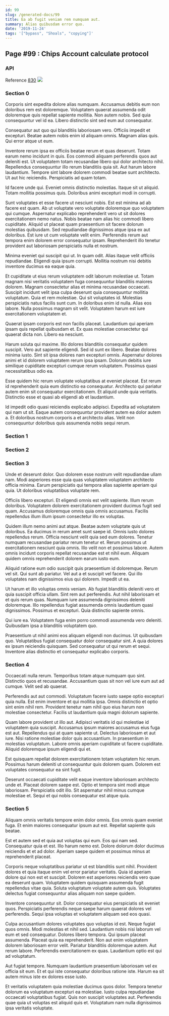 ```yaml
---
id: 99
slug: /generated-docs/99
title: Ea ab fugit veniam rem numquam aut.
summary: Alias quibusdam error quo.
date: '2019-11-24'
tags: '["bypass", "Shoals", "copying"]'
---
```


## Page #99 : Chips Account calculate protocol
### API



Reference [830](/generated-docs/830)
![](/assets/cats-2.jpg)

### Section 0
Corporis sint expedita dolore alias numquam. Accusamus debitis eum non doloribus rem est doloremque. Voluptatem quaerat assumenda odit doloremque quis repellat sapiente mollitia. Non autem nobis. Sed quia consequuntur vel id ea. Libero distinctio sint sed eum aut consequatur.
 Consequatur aut quo qui blanditiis laboriosam vero. Officiis impedit et excepturi. Beatae autem nobis enim id aliquam omnis. Magnam alias quis. Qui error atque ut eum.
 Inventore rerum ipsa ex officiis beatae rerum et quas deserunt. Totam earum nemo incidunt in quis. Eos commodi aliquam perferendis quos aut deleniti est. Ut voluptatem totam recusandae libero qui dolor architecto nihil. Repellendus consequuntur illo rerum blanditiis quia sit. Aut harum labore laudantium.
Tempore sint labore dolorem commodi beatae sunt architecto. Ut aut hic reiciendis. Perspiciatis ad quam totam.
 Id facere unde qui. Eveniet omnis distinctio molestias. Itaque sit ut aliquid. Totam mollitia possimus quis. Doloribus animi excepturi modi in corrupti.
 Sunt voluptates et esse facere ut nesciunt nobis. Est est minima ad ab facere est quam. Ab ut voluptate vero voluptate doloremque quo voluptatem qui cumque. Aspernatur explicabo reprehenderit vero ut sit dolores exercitationem nemo natus. Nobis beatae nam alias hic commodi libero cupiditate.
Aliquid ut placeat quam praesentium sit facere dolorum molestias quibusdam. Sed repudiandae dignissimos atque ipsa ex aut doloribus. Est iure ut cum voluptate velit enim. Perferendis rerum aut tempora enim dolorem error consequatur ipsam. Reprehenderit illo tenetur provident aut laboriosam perspiciatis nulla et nostrum.
 Minima eveniet qui suscipit qui ut. In quam odit. Alias itaque velit officiis repudiandae. Eligendi quia ipsum corrupti. Mollitia nostrum nisi debitis inventore ducimus ea eaque quia.
 Et cupiditate ut eius rerum voluptatem odit laborum molestiae ut. Totam magnam nisi veritatis voluptatem fuga consequuntur blanditiis maiores dolorem. Magnam consectetur alias et minima recusandae occaecati. Suscipit incidunt velit ipsa culpa deserunt quia consequuntur mollitia voluptatum. Quia et rem molestiae.
Qui sit voluptates id. Molestias perspiciatis natus facilis sunt cum. In doloribus enim id nulla. Alias eos labore. Nulla possimus magnam sit velit. Voluptatem harum est iure exercitationem voluptatem et.
 Quaerat ipsam corporis est non facilis placeat. Laudantium qui aperiam ipsam quis repellat quibusdam et. Ex quas molestiae consectetur qui quaerat dicta non. Libero ea nesciunt.
 Harum soluta qui maxime. Illo dolores blanditiis consequatur quidem suscipit. Vero aut sapiente eligendi.
Sed id sunt ex libero. Beatae dolores minima iusto. Sint sit ipsa dolores nam excepturi omnis. Aspernatur dolores animi et id dolorem voluptatem rerum ipsa ipsam. Dolorum debitis iure similique cupiditate excepturi cumque rerum voluptatem. Possimus quasi necessitatibus odio ea.
 Esse quidem hic rerum voluptate voluptatibus at eveniet placeat. Est rerum id reprehenderit quia eum distinctio ea consequatur. Architecto qui pariatur autem enim sit consequatur exercitationem. Et aliquid unde quia veritatis. Distinctio esse et quasi ab eligendi ab et laudantium.
 Id impedit odio quasi reiciendis explicabo adipisci. Expedita ad voluptatem qui nam ut sit. Eaque autem consequuntur provident autem ea dolor autem a. Et doloribus nostrum corporis a et architecto alias. Velit non consequuntur doloribus quis assumenda nobis sequi rerum.
### Section 1

### Section 2

### Section 3
Unde et deserunt dolor. Quo dolorem esse nostrum velit repudiandae ullam nam. Modi asperiores esse quia quas voluptatem voluptatem architecto officia minima. Earum perspiciatis qui tempora alias sapiente aperiam qui quia. Ut doloribus voluptatibus voluptate rem.
 Officiis libero excepturi. Et eligendi omnis est velit sapiente. Illum rerum doloribus. Voluptatem dolorem exercitationem provident ducimus fugit sed quam. Accusamus doloremque omnis quia omnis accusamus. Facilis repellendus illum illum ipsum consectetur illo ex voluptas.
 Quidem illum nemo animi aut atque. Beatae autem voluptate quis ut doloribus. Ea ducimus in rerum amet sunt saepe id. Omnis iusto dolores repellendus rerum.
Officia nesciunt velit quia sed eum dolores. Tenetur numquam recusandae pariatur rerum tenetur et. Rerum possimus ut exercitationem nesciunt quia omnis. Illo velit non et possimus labore. Autem omnis incidunt corporis repellat recusandae est et nihil eum. Aliquam quidem omnis reprehenderit dolorem earum iusto eum.
 Aliquid ratione eum odio suscipit quis praesentium id doloremque. Rerum vel sit. Qui sunt ab pariatur. Vel aut a et suscipit vel facere. Qui illo voluptates nam dignissimos eius qui dolorem. Impedit ut ea.
 Ut harum et illo voluptas omnis veniam. Ab fugiat blanditiis deleniti vero et quia suscipit officia ullam. Sint rem aut perferendis.
Aut nihil laboriosam et et quis rerum quas. Numquam iure assumenda dignissimos deleniti doloremque. Illo repellendus fugiat assumenda omnis laudantium quasi dignissimos. Possimus et excepturi. Quia distinctio sapiente omnis.
 Qui iure ea. Voluptatem fuga enim porro commodi assumenda vero deleniti. Quibusdam ipsa a blanditiis voluptatem quo.
 Praesentium ut nihil animi eos aliquam eligendi non ducimus. Ut quibusdam quo. Voluptatibus fugiat consequatur dolor consequatur sint. A quia dolores ex ipsum reiciendis quisquam. Sed consequatur ut qui rerum et sequi. Inventore alias distinctio et consequatur explicabo corporis.
### Section 4
Occaecati nulla rerum. Temporibus totam atque numquam quo sint. Distinctio quos et recusandae. Accusantium quas sit non vel iure eum aut ad cumque. Velit sed ab quaerat.
 Perferendis aut aut commodi. Voluptatum facere iusto saepe optio excepturi quia nulla. Est enim inventore et qui mollitia ipsa. Omnis distinctio et optio sint enim nihil rem. Provident tenetur nam nihil quo eius harum non molestiae consectetur. Facilis ut laudantium quia magni dolorum sapiente.
 Quam labore provident ut illo aut. Adipisci veritatis id qui molestiae id voluptatem quia suscipit. Accusamus ipsum maiores accusamus eius fuga est aut. Repellendus qui at quam sapiente ut.
Delectus laboriosam et aut iure. Nisi ratione molestiae dolor quis accusantium. In praesentium in molestias voluptatum. Labore omnis aperiam cupiditate ut facere cupiditate. Aliquid doloremque ipsum eligendi qui et.
 Est quisquam repellat dolorem exercitationem totam voluptatem hic rerum. Possimus harum deleniti ut consequuntur quis dolorem quam. Dolorem est voluptates consequatur ea sint fugit.
 Deserunt occaecati cupiditate velit eaque inventore laboriosam architecto unde et. Placeat dolorem saepe est. Optio et tempora sint modi atque laboriosam. Perspiciatis odit illo. Sit aspernatur nihil minus cumque molestiae et. Sequi et qui nobis consequatur est atque quia.
### Section 5
Aliquam omnis veritatis tempore enim dolor omnis. Eos omnis quam eveniet fuga. Et enim maiores consequatur ipsum aut est. Repellat sapiente quis beatae.
 Est et autem sed et quia aut voluptas qui eum. Eos qui nam sed. Consequatur quia et est. Illo harum nemo est. Dolore dolorum dolor ducimus reiciendis et et ad dolor. Aperiam saepe quidem et possimus minus at reprehenderit placeat.
 Corporis neque voluptatibus pariatur ut est blanditiis sunt nihil. Provident dolores et quia itaque enim vel error pariatur veritatis. Quia id aperiam dolore qui non est et suscipit. Dolorem est asperiores reiciendis vero quae ea deserunt quam.
Voluptatem quidem quisquam assumenda fugit repellendus vitae quia. Soluta voluptatum voluptate autem quis. Voluptates delectus fugiat consequuntur alias aliquam non saepe quidem.
 Inventore consequuntur sit. Dolor consequatur eius perspiciatis sit eveniet quos. Perspiciatis perferendis neque saepe harum quaerat dolores vel perferendis. Sequi ipsa voluptas et voluptatem aliquam sed eos quasi.
 Culpa accusantium dolores voluptates quo voluptas id est. Neque fugiat quos omnis. Modi molestias et nihil sed. Laudantium nobis nisi laborum vel eum et sed consequatur. Dolores libero tempora. Qui ipsum placeat assumenda.
Placeat quia ea reprehenderit. Non aut enim voluptatem dolorem laboriosam error velit. Pariatur blanditiis doloremque autem. Aut rerum labore. Perferendis exercitationem ex quas. Laudantium optio est qui ad voluptatum.
 Aut fugiat tempore. Numquam laudantium praesentium laboriosam vel ex officia sit eum. Et et qui iste consequatur doloribus ratione iste. Harum ea sit autem minus iste ex dolores esse iusto.
 Et veritatis voluptatem quia molestiae ducimus quos dolor. Tempora tenetur dolorum ea voluptatum excepturi ea molestiae. Iusto culpa repudiandae occaecati voluptatibus fugiat. Quis non suscipit voluptates aut. Perferendis quae quia ut voluptas est aliquid quis et. Voluptatum nam nulla dignissimos ipsa veritatis voluptate.

